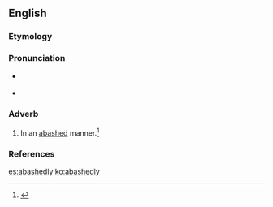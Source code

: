 ==English==

===Etymology===
{{suffix|abashed|ly}}

===Pronunciation===
* {{a|RP}} {{IPA|/əˈbæʃ.ɪd.li/}}
* {{a|GA}} {{IPA|/əˈbæʃ.ɪd.li/}}

===Adverb===
{{en-adv}}

# In an [[abashed]] manner.{{defdate|Early 19<sup>th</sup> century.}}<ref>{{reference-book | last =| first = | authorlink =  | coauthors =  | editor =Brown, Lesley  | others =  | title = The Shorter Oxford English Dictionary | origdate =  | origyear = 1933| origmonth =  | url =  | format =  | accessdate =  | accessyear =  | accessmonth =  | edition = 5th | date =  | year =2003| month =  | publisher =Oxford University Press  | location =Oxford, UK | language =  | id =  | doi = | isbn =978-0-19-860575-7 | lccn = | ol = | pages =2| chapter =  | chapterurl =  | quote =}}</ref>

===References===
<references/>

[[es:abashedly]]
[[ko:abashedly]]
